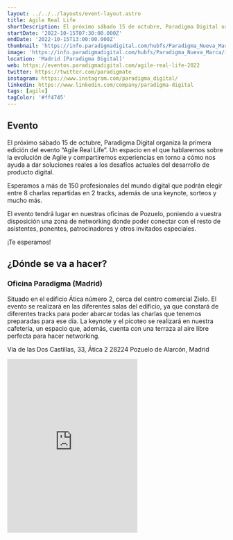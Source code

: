 ```yaml
---
layout: ../../../layouts/event-layout.astro
title: Agile Real Life
shortDescription: El próximo sábado 15 de octubre, Paradigma Digital organiza la primera edición del evento Agile Real Life. Un espacio en el que hablaremos sobre la evolución de Agile y compartiremos experiencias en torno a cómo nos ayuda a dar soluciones reales a los desafíos actuales del desarrollo de producto digital.
startDate: '2022-10-15T07:30:00.000Z'
endDate: '2022-10-15T13:00:00.000Z'
thumbnail: 'https://info.paradigmadigital.com/hubfs/Paradigma_Nueva_Marca/imagenes/agileday_header.jpg'
image: 'https://info.paradigmadigital.com/hubfs/Paradigma_Nueva_Marca/imagenes/agileday_header.jpg'
location: 'Madrid [Paradigma Digital]'
web: https://eventos.paradigmadigital.com/agile-real-life-2022
twitter: https://twitter.com/paradigmate
instagram: https://www.instagram.com/paradigma_digital/
linkedin: https://www.linkedin.com/company/paradigma-digital
tags: [agile]
tagColor: '#ff4745'
---
```


## Evento

El próximo sábado 15 de octubre, Paradigma Digital organiza la primera edición del evento “Agile Real Life”. Un espacio en el que hablaremos sobre la evolución de Agile y compartiremos experiencias en torno a cómo nos ayuda a dar soluciones reales a los desafíos actuales del desarrollo de producto digital.

Esperamos a más de 150 profesionales del mundo digital que podrán elegir entre 8 charlas repartidas en 2 tracks, además de una keynote, sorteos y mucho más.

El evento tendrá lugar en nuestras oficinas de Pozuelo, poniendo a vuestra disposición una zona de networking donde poder conectar con el resto de asistentes, ponentes, patrocinadores y otros invitados especiales.

¡Te esperamos!

## ¿Dónde se va a hacer?

### Oficina Paradigma (Madrid)

Situado en el edificio Ática número 2, cerca del centro comercial Zielo. El evento se realizará en las diferentes salas del edificio, ya que constará de diferentes tracks para poder abarcar todas las charlas que tenemos preparadas para ese día. La keynote  y el picoteo se realizará en nuestra cafetería, un espacio que, además, cuenta con una terraza al aire libre perfecta para hacer networking.

Vía de las Dos Castillas, 33, Ática 2 28224 Pozuelo de Alarcón, Madrid

<iframe className="w-full mt-4" height="400" src="https://www.google.com/maps/embed?pb=!1m18!1m12!1m3!1d738.3858286084245!2d-3.787166739272915!3d40.44035463071341!2m3!1f0!2f0!3f0!3m2!1i1024!2i768!4f13.1!3m3!1m2!1s0xd41865299e87fff%3A0xa123fd1fb9df0430!2sParadigma%20Digital!5e0!3m2!1ses!2ses!4v1664340079859!5m2!1ses!2ses" style="border:0;" allowfullscreen="" loading="lazy" referrerpolicy="no-referrer-when-downgrade"></iframe>

